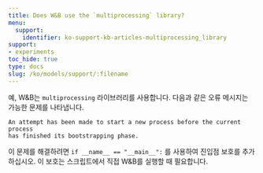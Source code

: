 ```yaml
---
title: Does W&B use the `multiprocessing` library?
menu:
  support:
    identifier: ko-support-kb-articles-multiprocessing_library
support:
- experiments
toc_hide: true
type: docs
slug: /ko/models/support/:filename
---
```


예, W&B는 `multiprocessing` 라이브러리를 사용합니다. 다음과 같은 오류 메시지는 가능한 문제를 나타냅니다.

```
An attempt has been made to start a new process before the current process 
has finished its bootstrapping phase.
```

이 문제를 해결하려면 `if __name__ == "__main__":` 를 사용하여 진입점 보호를 추가하십시오. 이 보호는 스크립트에서 직접 W&B를 실행할 때 필요합니다.
